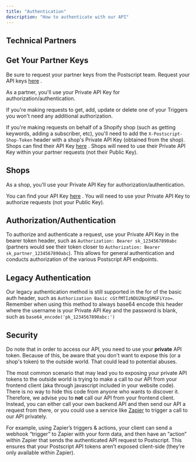 ```yaml
---
title: "Authentication"
description: "How to authenticate with our API"
---
```

## Technical Partners

<Info>

## Get Your Partner Keys

Be sure to request your partner keys from the Postscript team. Request your API keys [here](https://dash.partnerstack.com/application?company=postscript&group=partnerpending)
.

</Info>

As a partner, you'll use your Private API Key for authorization/authentication.

If you're making requests to get, add, update or delete one of your Triggers you won't need any additional authorization.

If you're making requests on behalf of a Shopify shop (such as getting keywords, adding a subscriber, etc), you'll need to add the `X-Postscript-Shop-Token` header with a shop's Private API Key (obtained from the shop). Shops can find their API Key [here](https://app.postscript.io/account/api)
. Shops will need to use their Private API Key within your partner requests (not their Public Key).

## Shops

As a shop, you'll use your Private API Key for authorization/authentication.

You can find your API Key [here](https://app.postscript.io/account/api)
. You will need to use your Private API Key to authorize requests (not your Public Key).

## Authorization/Authentication

To authorize and authenticate a request, use your Private API Key in the bearer token header, such as `Authorization: Bearer sk_1234567890abc` (partners would see their token closer to `Authorization: Bearer sk_partner_1234567890abc`). This allows for general authentication and conducts authorization of the various Postscript API endpoints.

## Legacy Authentication

Our legacy authentication method is still supported in the for of the basic auth header, such as `Authorization Basic cGtfMTIzNDU2Nzg5MGFiYzo=`. Remember when using this method to always base64 encode this header where the username is your Private API Key and the password is blank, such as `base64_encode('pk_1234567890abc:')`

## Security

Do note that in order to access our API, you need to use your **private** API token. Because of this, be aware that you don't want to expose this (or a shop's token) to the outside world. That could lead to potential abuses.

The most common scenario that may lead you to exposing your private API tokens to the outside world is trying to make a call to our API from your frontend client (aka through javascript included in your website code). There is no way to hide this code from anyone who wants to discover it. Therefore, we advise you to **not** call our API from your frontend client. Instead, you can either call your own backend API and then send our API a request from there, or you could use a service like [Zapier](https://zapier.com/)
 to trigger a call to our API privately.

For example, using Zapier’s triggers & actions, your client can send a webhook “trigger” to Zapier with your form data, and then have an “action” within Zapier that sends the authenticated API request to Postscript. This ensures that your Postscript API tokens aren’t exposed client-side (they’re only available within Zapier).

